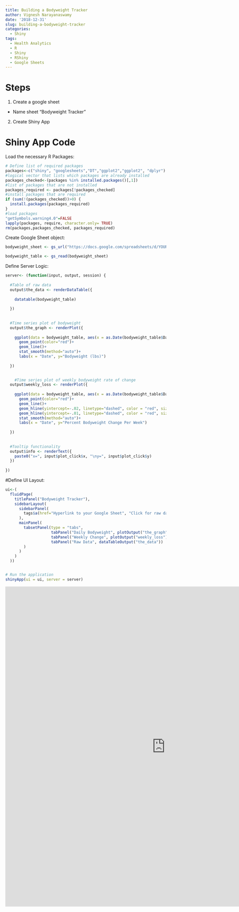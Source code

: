 ```yaml
---
title: Building a Bodyweight Tracker
author: Vignesh Narayanaswamy
date: '2018-12-31'
slug: building-a-bodyweight-tracker
categories:
  - Shiny
tags:
  - Health Analytics
  - R
  - Shiny
  - RShiny
  - Google Sheets
---
```



# Steps

1. Create a google sheet
  + Name sheet "Bodyweight Tracker"
2. Create Shiny App


# Shiny App Code

Load the necessary R Packages:
```r
# Define list of required packages
packages<-c("shiny", "googlesheets","DT","ggplot2","ggplot2", "dplyr")
#logical vector that lists which packages are already installed
packages_checked<-(packages %in% installed.packages()[,1])
#list of packages that are not installed
packages_required <- packages[!packages_checked]
#install packages that are required
if (sum(!(packages_checked))>0) {  
  install.packages(packages_required)
}
#load packages
"getSymbols.warning4.0"=FALSE
lapply(packages, require, character.only= TRUE)
rm(packages,packages_checked, packages_required)
```

Create Google Sheet object:
```r

bodyweight_sheet <- gs_url("https://docs.google.com/spreadsheets/d/YOURAPIKEY/edit?usp=sharing")

bodyweight_table <- gs_read(bodyweight_sheet)

```

Define Server Logic:
```r

server<- (function(input, output, session) {
  
  #Table of raw data
  output$the_data <- renderDataTable({
    
    datatable(bodyweight_table)
    
  })
  
  
  #Time series plot of bodyweight
  output$the_graph <- renderPlot({
    
    ggplot(data = bodyweight_table, aes(x = as.Date(bodyweight_table$Date, "%m/%d/%Y"), y = bodyweight_table$Bodyweight)) +
      geom_point(color="red")+
      geom_line()+
      stat_smooth(method="auto")+ 
      labs(x = "Date", y="Bodyweight (lbs)")
    
  })
  

    #Time series plot of weekly bodyweight rate of change  
  output$weekly_loss <- renderPlot({
    
    ggplot(data = bodyweight_table, aes(x = as.Date(bodyweight_table$Date, "%m/%d/%Y"), y = bodyweight_table$Weekly_Rate)) +
      geom_point(color="red")+
      geom_line()+
      geom_hline(yintercept=-.02, linetype="dashed", color = "red", size=2)+
      geom_hline(yintercept=-.01, linetype="dashed", color = "red", size=2)+
      stat_smooth(method="auto")+ 
      labs(x = "Date", y="Percent Bodyweight Change Per Week")
    
  })
  
  
  #Tooltip functionality
  output$info <- renderText({
    paste0("x=", input$plot_click$x, "\ny=", input$plot_click$y)
  })
  
})

```

#Define UI Layout:
```r

ui<-(
  fluidPage(
    titlePanel("Bodyweight Tracker"),
    sidebarLayout(
      sidebarPanel(
        tags$a(href="Hyperlink to your Google Sheet", "Click for raw data")
      ),
      mainPanel(
        tabsetPanel(type = "tabs",
                    tabPanel("Daily Bodyweight", plotOutput("the_graph", click = "plot_click"),verbatimTextOutput("info")),
                    tabPanel("Weekly Change", plotOutput("weekly_loss")),
                    tabPanel("Raw Data", dataTableOutput("the_data"))
        )
      )
    )
  ))


# Run the application 
shinyApp(ui = ui, server = server)

```


<iframe width="1000" height="1000" scrolling="no" frameborder="no"  
src="https://vigneshn.shinyapps.io/bodyweight/"> </iframe>
